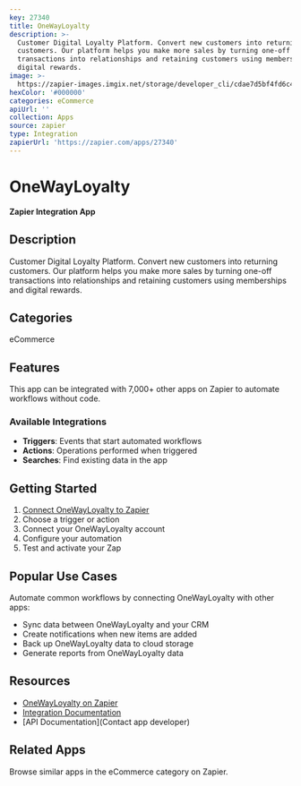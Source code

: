 ```yaml
---
key: 27340
title: OneWayLoyalty
description: >-
  Customer Digital Loyalty Platform. Convert new customers into returning
  customers. Our platform helps you make more sales by turning one-off
  transactions into relationships and retaining customers using memberships and
  digital rewards.
image: >-
  https://zapier-images.imgix.net/storage/developer_cli/cdae7d5bf4fd6c42a7c35e392b003790.png?auto=format%2Ccompress&ixlib=python-3.0.0&q=50
hexColor: '#000000'
categories: eCommerce
apiUrl: ''
collection: Apps
source: zapier
type: Integration
zapierUrl: 'https://zapier.com/apps/27340'
---
```

# OneWayLoyalty

**Zapier Integration App**

## Description

Customer Digital Loyalty Platform. Convert new customers into returning customers. Our platform helps you make more sales by turning one-off transactions into relationships and retaining customers using memberships and digital rewards.

## Categories

eCommerce

## Features

This app can be integrated with 7,000+ other apps on Zapier to automate workflows without code.

### Available Integrations

- **Triggers**: Events that start automated workflows
- **Actions**: Operations performed when triggered
- **Searches**: Find existing data in the app

## Getting Started

1. [Connect OneWayLoyalty to Zapier](https://zapier.com/apps/27340)
2. Choose a trigger or action
3. Connect your OneWayLoyalty account
4. Configure your automation
5. Test and activate your Zap

## Popular Use Cases

Automate common workflows by connecting OneWayLoyalty with other apps:

- Sync data between OneWayLoyalty and your CRM
- Create notifications when new items are added
- Back up OneWayLoyalty data to cloud storage
- Generate reports from OneWayLoyalty data

## Resources

- [OneWayLoyalty on Zapier](https://zapier.com/apps/27340)
- [Integration Documentation](https://zapier.com/apps/27340/integrations)
- [API Documentation](Contact app developer)

## Related Apps

Browse similar apps in the eCommerce category on Zapier.
